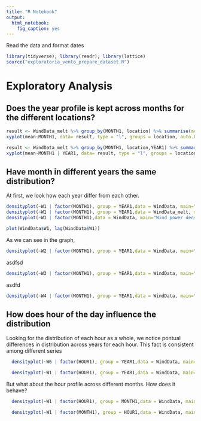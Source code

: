 ```yaml
---
title: "R Notebook"
output: 
  html_notebook: 
    fig_caption: yes
---
```



Read the data and format dates

```r
library(tidyverse); library(readr); library(lattice)
source("exploratoria_vento_prepare_dataset.R")

```

# Exploratory Analysis

## Does the year profile is kept across months for the different locations?

```r
result <- WindData_melt %>% group_by(MONTH1, location) %>% summarise(mean = mean(wind)) 
xyplot(mean~MONTH1, data= result, type = "l", groups = location, auto.key = TRUE)
```

```r
result <- WindData_melt %>% group_by(MONTH1, location,YEAR1) %>% summarise(mean = mean(wind)) 
xyplot(mean~MONTH1 | YEAR1, data= result, type = "l", groups = location, auto.key = TRUE)
```


## Have month in different years the same distribution?

At first, we look how each year differ from each other.



```r
densityplot(~W1 | factor(MONTH1), group = YEAR1,data = WindData, main="Density comparison across different years", auto.key = TRUE, xlab = "")
densityplot(~W1 | factor(MONTH1), group = YEAR1,data = WindData_melt, main="Density comparison across different years", auto.key = TRUE)
densityplot(~W1 | factor(MONTH1),data = WindData, main="Wind power density comparison across different months", xlab = "")

plot(WindData$W1, lag(WindData$W1))
```
As we can see in the graph,  



```r
densityplot(~W2 | factor(MONTH1), group = YEAR1,data = WindData, main="Density comparison across different years", auto.key = TRUE)
```



asdfsd

```r
densityplot(~W3 | factor(MONTH1), group = YEAR1,data = WindData, main="Density comparison across different years", auto.key = TRUE)
```

asdfd

```r
densityplot(~W4 | factor(MONTH1), group = YEAR1,data = WindData, main="Density comparison across different years", auto.key = TRUE)
```



## How does hour of the day influence the distribution

Looking for the distribution of each hour as a whole, we notice pontual differences in distribution across years for each hour. This fact is consistent among different series 

```r
  densityplot(~W6 | factor(HOUR1), group = YEAR1,data = WindData, main="Density      comparison across different hours and years", auto.key = TRUE)
```

```r
  densityplot(~W1 | factor(HOUR1), group = YEAR1,data = WindData, main="Density      comparison across different hours and years", auto.key = TRUE)
```



But what about the hour profile across different months. How does it behave?

```r

  densityplot(~W1 | factor(HOUR1), group = MONTH1,data = WindData, main="Density      comparison across different hours and years", auto.key = TRUE)
```



```r
  densityplot(~W1 | factor(MONTH1), group = HOUR1,data = WindData, main="Density      comparison across different hours and years", auto.key = FALSE)
```

